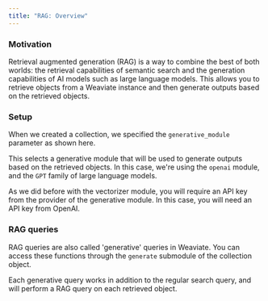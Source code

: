 ```yaml
---
title: "RAG: Overview"
---
```



### <i class="fa-solid fa-chalkboard"></i> Motivation

Retrieval augmented generation (RAG) is a way to combine the best of both worlds: the retrieval capabilities of semantic search and the generation capabilities of AI models such as large language models. This allows you to retrieve objects from a Weaviate instance and then generate outputs based on the retrieved objects.

### <i class="fa-solid fa-chalkboard"></i> Setup

When we created a collection, we specified the `generative_module` parameter as shown here.

<FilteredTextBlock
  text={PyCode}
  startMarker="# Define the generative module"
  endMarker="# END generativeDefinition"
  language="py"
/>

This selects a generative module that will be used to generate outputs based on the retrieved objects. In this case, we're using the `openai` module, and the `GPT` family of large language models.

As we did before with the vectorizer module, you will require an API key from the provider of the generative module. In this case, you will need an API key from OpenAI.

### <i class="fa-solid fa-code"></i> RAG queries

RAG queries are also called 'generative' queries in Weaviate. You can access these functions through the `generate` submodule of the collection object.

Each generative query works in addition to the regular search query, and will perform a RAG query on each retrieved object.


<GiscusDocComment />
